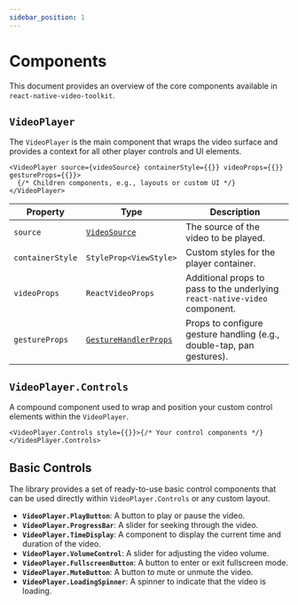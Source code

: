 ```yaml
---
sidebar_position: 1
---
```


# Components

This document provides an overview of the core components available in `react-native-video-toolkit`.

## `VideoPlayer`

The `VideoPlayer` is the main component that wraps the video surface and provides a context for all other player controls and UI elements.

```tsx
<VideoPlayer source={videoSource} containerStyle={{}} videoProps={{}} gestureProps={{}}>
  {/* Children components, e.g., layouts or custom UI */}
</VideoPlayer>
```

| Property         | Type                                                          | Description                                                                |
| ---------------- | ------------------------------------------------------------- | -------------------------------------------------------------------------- |
| `source`         | [`VideoSource`](./Types/video#videosource)                    | The source of the video to be played.                                      |
| `containerStyle` | `StyleProp<ViewStyle>`                                        | Custom styles for the player container.                                    |
| `videoProps`     | `ReactVideoProps`                                             | Additional props to pass to the underlying `react-native-video` component. |
| `gestureProps`   | [`GestureHandlerProps`](./Types/gestures#gesturehandlerprops) | Props to configure gesture handling (e.g., double-tap, pan gestures).      |

## `VideoPlayer.Controls`

A compound component used to wrap and position your custom control elements within the `VideoPlayer`.

```tsx
<VideoPlayer.Controls style={{}}>{/* Your control components */}</VideoPlayer.Controls>
```

## Basic Controls

The library provides a set of ready-to-use basic control components that can be used directly within `VideoPlayer.Controls` or any custom layout.

- **`VideoPlayer.PlayButton`**: A button to play or pause the video.
- **`VideoPlayer.ProgressBar`**: A slider for seeking through the video.
- **`VideoPlayer.TimeDisplay`**: A component to display the current time and duration of the video.
- **`VideoPlayer.VolumeControl`**: A slider for adjusting the video volume.
- **`VideoPlayer.FullscreenButton`**: A button to enter or exit fullscreen mode.
- **`VideoPlayer.MuteButton`**: A button to mute or unmute the video.
- **`VideoPlayer.LoadingSpinner`**: A spinner to indicate that the video is loading.
